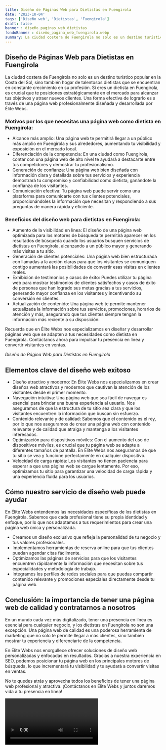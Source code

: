 ```yaml
---
title: Diseño de Páginas Web para Dietistas en Fuengirola
date: '2023-10-04'
tags: ['Diseño web', 'Dietistas', 'Fuengirola']
draft: false
banner : diseño_paginas_web_dietistas
fondoBanner : diseño_pagina_web_fuengirola.webp
summary: La ciudad costera de Fuengirola no solo es un destino turístico popular en la Costa del Sol, sino también hogar de talentosos dietistas que se encuentran en constante crecimiento en su profesión. Si eres un dietista en Fuengirola, es crucial que te posiciones estratégicamente en el mercado para alcanzar tus objetivos y atraer nuevos clientes. Una forma efectiva de lograrlo es a través de una página web profesionalmente diseñada y desarrollada por Élite Webs.
---
```


## Diseño de Páginas Web para Dietistas en Fuengirola

La ciudad costera de Fuengirola no solo es un destino turístico popular en la Costa del Sol, sino también hogar de talentosos dietistas que se encuentran en constante crecimiento en su profesión. Si eres un dietista en Fuengirola, es crucial que te posiciones estratégicamente en el mercado para alcanzar tus objetivos y atraer nuevos clientes. Una forma efectiva de lograrlo es a través de una página web profesionalmente diseñada y desarrollada por Élite Webs.

### Motivos por los que necesitas una página web como dietista en Fuengirola:

- Alcance más amplio: Una página web te permitirá llegar a un público más amplio en Fuengirola y sus alrededores, aumentando tu visibilidad y exposición en el mercado local.
- Diferenciación de la competencia: En una ciudad como Fuengirola, contar con una página web de alto nivel te ayudará a destacarte entre tus competidores y demostrar tu profesionalismo.
- Generación de confianza: Una página web bien diseñada con información clara y detallada sobre tus servicios y experiencia demostrará tu compromiso y confiabilidad como dietista, ganándote la confianza de los visitantes.
- Comunicación efectiva: Tu página web puede servir como una plataforma para comunicarte con tus clientes potenciales, proporcionándoles la información que necesitan y respondiendo a sus preguntas de manera rápida y eficiente.

### Beneficios del diseño web para dietistas en Fuengirola:

- Aumento de la visibilidad en línea: El diseño de una página web optimizada para los motores de búsqueda te permitirá aparecer en los resultados de búsqueda cuando los usuarios busquen servicios de dietistas en Fuengirola, alcanzando a un público mayor y generando más visitas a tu sitio.
- Generación de clientes potenciales: Una página web bien estructurada con llamadas a la acción claras para que los visitantes se comuniquen contigo aumentará las posibilidades de convertir esas visitas en clientes reales.
- Exhibición de testimonios y casos de éxito: Puedes utilizar tu página web para mostrar testimonios de clientes satisfechos y casos de éxito de personas que han logrado sus metas gracias a tus servicios, generando mayor confianza en los visitantes y incentivando su conversión en clientes.
- Actualización de contenido: Una página web te permite mantener actualizada la información sobre tus servicios, promociones, horarios de atención y más, asegurando que tus clientes siempre tengan la información más reciente a su disposición.

Recuerda que en Élite Webs nos especializamos en diseñar y desarrollar páginas web que se adapten a tus necesidades como dietista en Fuengirola. Contáctanos ahora para impulsar tu presencia en línea y convertir visitantes en ventas.

<GifSeo />

<Cta />

*Diseño de Página Web para Dietistas en Fuengirola*

## Elementos clave del diseño web exitoso

- Diseño atractivo y moderno: En Élite Webs nos especializamos en crear diseños web atractivos y modernos que cautivan la atención de los visitantes desde el primer momento.
- Navegación intuitiva: Una página web que sea fácil de navegar es esencial para brindar una buena experiencia al usuario. Nos aseguramos de que la estructura de tu sitio sea clara y que los visitantes encuentren la información que buscan sin esfuerzo.
- Contenido relevante y de calidad: Sabemos que el contenido es el rey, por lo que nos aseguramos de crear una página web con contenido relevante y de calidad que atraiga y mantenga a los visitantes interesados.
- Optimización para dispositivos móviles: Con el aumento del uso de dispositivos móviles, es crucial que tu página web se adapte a diferentes tamaños de pantalla. En Élite Webs nos aseguramos de que tu sitio se vea y funcione perfectamente en cualquier dispositivo.
- Velocidad de carga rápida: Los visitantes no tienen paciencia para esperar a que una página web se cargue lentamente. Por eso, optimizamos tu sitio para garantizar una velocidad de carga rápida y una experiencia fluida para los usuarios.

## Cómo nuestro servicio de diseño web puede ayudar

En Élite Webs entendemos las necesidades específicas de los dietistas en Fuengirola. Sabemos que cada profesional tiene su propia identidad y enfoque, por lo que nos adaptamos a tus requerimientos para crear una página web única y personalizada.
- Creamos un diseño exclusivo que refleja la personalidad de tu negocio y tus valores profesionales.
- Implementamos herramientas de reserva online para que tus clientes puedan agendar citas fácilmente.
- Optimizamos las páginas de servicios para que los visitantes encuentren rápidamente la información que necesitan sobre tus especialidades y metodología de trabajo.
- Integramos los perfiles de redes sociales para que puedas compartir contenido relevante y promociones especiales directamente desde tu página web.

## Conclusión: la importancia de tener una página web de calidad y contratarnos a nosotros

En un mundo cada vez más digitalizado, tener una presencia en línea es esencial para cualquier negocio, y los dietistas en Fuengirola no son una excepción. Una página web de calidad es una poderosa herramienta de marketing que no solo te permite llegar a más clientes, sino también mostrar tu experiencia y diferenciarte de la competencia.

En Élite Webs nos enorgullece ofrecer soluciones de diseño web personalizadas y enfocadas en resultados. Gracias a nuestra experiencia en SEO, podemos posicionar tu página web en los principales motores de búsqueda, lo que incrementará tu visibilidad y te ayudará a convertir visitas en ventas.

No te quedes atrás y aprovecha todos los beneficios de tener una página web profesional y atractiva. ¡Contáctanos en Élite Webs y juntos daremos vida a tu presencia en línea!

<Video />

<CtaBot job='Dietistas' city='Fuengirola'/>

<Gmaps query='Fuengirola+españa+maps' />
